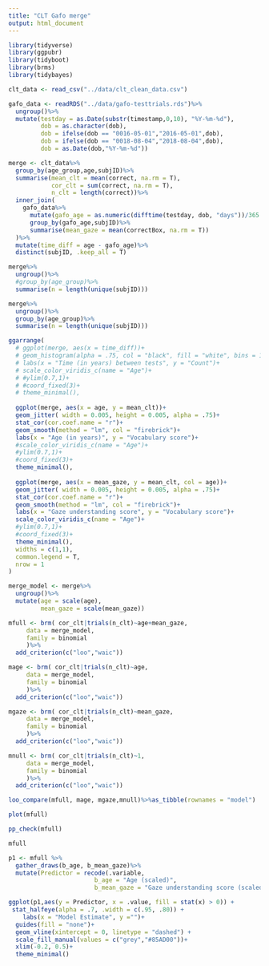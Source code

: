 ```yaml
---
title: "CLT Gafo merge"
output: html_document
---
```


```r
library(tidyverse)
library(ggpubr)
library(tidyboot)
library(brms)
library(tidybayes)
```

```r
clt_data <- read_csv("../data/clt_clean_data.csv")

gafo_data <- readRDS("../data/gafo-testtrials.rds")%>%
  ungroup()%>%
  mutate(testday = as.Date(substr(timestamp,0,10), "%Y-%m-%d"), 
         dob = as.character(dob),
         dob = ifelse(dob == "0016-05-01","2016-05-01",dob),
         dob = ifelse(dob == "0018-08-04","2018-08-04",dob),
         dob = as.Date(dob,"%Y-%m-%d"))
```

```r
merge <- clt_data%>%
  group_by(age_group,age,subjID)%>%
  summarise(mean_clt = mean(correct, na.rm = T), 
            cor_clt = sum(correct, na.rm = T),
            n_clt = length(correct))%>%
  inner_join(
    gafo_data%>%
      mutate(gafo_age = as.numeric(difftime(testday, dob, "days"))/365.25)%>%
      group_by(gafo_age,subjID)%>%
      summarise(mean_gaze = mean(correctBox, na.rm = T))
  )%>%
  mutate(time_diff = age - gafo_age)%>%
  distinct(subjID, .keep_all = T)

```

```r
merge%>%
  ungroup()%>%
  #group_by(age_group)%>%
  summarise(n = length(unique(subjID)))

merge%>%
  ungroup()%>%
  group_by(age_group)%>%
  summarise(n = length(unique(subjID)))
```


```r
ggarrange(
  # ggplot(merge, aes(x = time_diff))+
  # geom_histogram(alpha = .75, col = "black", fill = "white", bins = 100)+
  # labs(x = "Time (in years) between tests", y = "Count")+
  # scale_color_viridis_c(name = "Age")+
  # #ylim(0.7,1)+
  # #coord_fixed(3)+
  # theme_minimal(),
  
  ggplot(merge, aes(x = age, y = mean_clt))+
  geom_jitter( width = 0.005, height = 0.005, alpha = .75)+
  stat_cor(cor.coef.name = "r")+
  geom_smooth(method = "lm", col = "firebrick")+
  labs(x = "Age (in years)", y = "Vocabulary score")+
  #scale_color_viridis_c(name = "Age")+
  #ylim(0.7,1)+
  #coord_fixed(3)+
  theme_minimal(),
  
  ggplot(merge, aes(x = mean_gaze, y = mean_clt, col = age))+
  geom_jitter( width = 0.005, height = 0.005, alpha = .75)+
  stat_cor(cor.coef.name = "r")+
  geom_smooth(method = "lm", col = "firebrick")+
  labs(x = "Gaze understanding score", y = "Vocabulary score")+
  scale_color_viridis_c(name = "Age")+
  #ylim(0.7,1)+
  #coord_fixed(3)+
  theme_minimal(),
  widths = c(1,1),
  common.legend = T,
  nrow = 1
)
```


```r
merge_model <- merge%>%
  ungroup()%>%
  mutate(age = scale(age),
         mean_gaze = scale(mean_gaze))
```


```r
mfull <- brm( cor_clt|trials(n_clt)~age+mean_gaze,
     data = merge_model,
     family = binomial
     )%>%
  add_criterion(c("loo","waic"))

mage <- brm( cor_clt|trials(n_clt)~age,
     data = merge_model,
     family = binomial
     )%>%
  add_criterion(c("loo","waic"))

mgaze <- brm( cor_clt|trials(n_clt)~mean_gaze,
     data = merge_model,
     family = binomial
     )%>%
  add_criterion(c("loo","waic"))

mnull <- brm( cor_clt|trials(n_clt)~1,
     data = merge_model,
     family = binomial
     )%>%
  add_criterion(c("loo","waic"))
```

```r
loo_compare(mfull, mage, mgaze,mnull)%>%as_tibble(rownames = "model")
```

```r
plot(mfull)

pp_check(mfull)

mfull
```

```r
p1 <- mfull %>%
  gather_draws(b_age, b_mean_gaze)%>%
  mutate(Predictor = recode(.variable,
                        b_age = "Age (scaled)",
                        b_mean_gaze = "Gaze understanding score (scaled)"))

ggplot(p1,aes(y = Predictor, x = .value, fill = stat(x) > 0)) +
 stat_halfeye(alpha = .7, .width = c(.95, .80)) +
    labs(x = "Model Estimate", y ="")+
  guides(fill = "none")+
  geom_vline(xintercept = 0, linetype = "dashed") +
  scale_fill_manual(values = c("grey","#85AD00"))+
  xlim(-0.2, 0.5)+
  theme_minimal()
```

